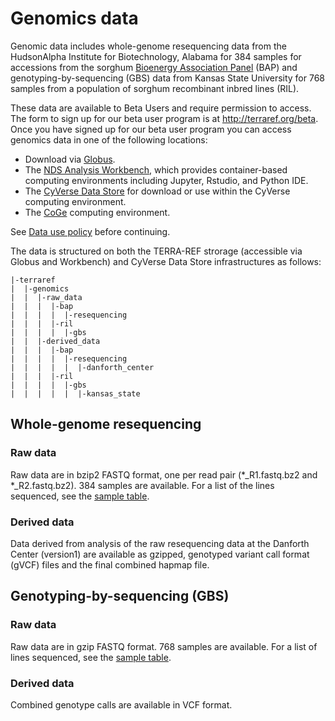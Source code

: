 # Genomics data

Genomic data includes whole-genome resequencing data from the HudsonAlpha Institute for Biotechnology, Alabama for 384 samples for accessions from the sorghum [Bioenergy Association Panel](http://doi.org/10.1534/genetics.115.183947) \(BAP\) and genotyping-by-sequencing \(GBS\) data from Kansas State University for 768 samples from a population of sorghum recombinant inbred lines \(RIL\).

These data are available to Beta Users and require permission to access. The form to sign up for our beta user program is at [http://terraref.org/beta](http://terraref.org/beta). Once you have signed up for our beta user program you can access genomics data in one of the following locations:

* Download via [Globus](https://github.com/terraref/documentation/tree/56f669dc870b3c3921bfc029914545574e70f8df/products/user/using-globus.md).
* The [NDS Analysis Workbench](https://github.com/terraref/documentation/tree/56f669dc870b3c3921bfc029914545574e70f8df/products/user/using-analysis-workbench.md), which provides container-based computing environments including Jupyter, Rstudio, and Python IDE.
* The [CyVerse Data Store](https://github.com/terraref/documentation/tree/56f669dc870b3c3921bfc029914545574e70f8df/products/user/using-cyverse.md) for download or use within the CyVerse computing environment.
* The [CoGe](https://github.com/terraref/documentation/tree/56f669dc870b3c3921bfc029914545574e70f8df/products/user/using-coge.md) computing environment.

See [Data use policy](https://github.com/terraref/documentation/tree/56f669dc870b3c3921bfc029914545574e70f8df/products/user/data_release_policy.md) before continuing.

The data is structured on both the TERRA-REF strorage \(accessible via Globus and Workbench\) and CyVerse Data Store infrastructures as follows:

```text
|-terraref
|  |-genomics
|  |  |-raw_data
|  |  |  |-bap
|  |  |  |  |-resequencing
|  |  |  |-ril
|  |  |  |  |-gbs
|  |  |-derived_data
|  |  |  |-bap
|  |  |  |  |-resequencing
|  |  |  |  |  |-danforth_center
|  |  |  |-ril
|  |  |  |  |-gbs
|  |  |  |  |  |-kansas_state
```

## Whole-genome resequencing

### Raw data

Raw data are in bzip2 FASTQ format, one per read pair \(\*\_R1.fastq.bz2 and \*\_R2.fastq.bz2\). 384 samples are available. For a list of the lines sequenced, see the [sample table](https://gist.github.com/dlebauer/6b7b0e181cc5ae5034b992f725712ba4#file-sorghum-lines-genomics-md).

### Derived data

Data derived from analysis of the raw resequencing data at the Danforth Center \(version1\) are available as gzipped, genotyped variant call format \(gVCF\) files and the final combined hapmap file.

## Genotyping-by-sequencing \(GBS\)

### Raw data

Raw data are in gzip FASTQ format. 768 samples are available. For a list of lines sequenced, see the [sample table](https://gist.github.com/dlebauer/6b7b0e181cc5ae5034b992f725712ba4#file-sorghum_mac_1-md).

### Derived data

Combined genotype calls are available in VCF format.

